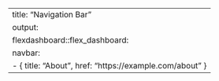 ---
title: "Navigation Bar"
output:
  flexdashboard::flex_dashboard:
    navbar:
      - { title: "About", href: "https://example.com/about" }
---